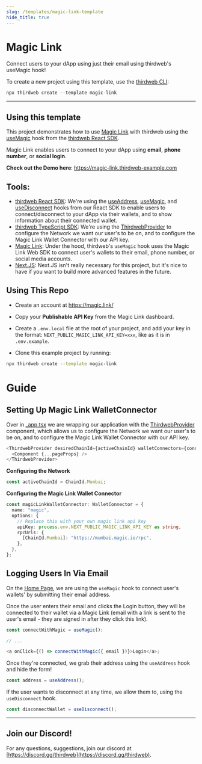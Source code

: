 ```yaml
---
slug: /templates/magic-link-template
hide_title: true
---
```



# Magic Link

Connect users to your dApp using just their email using thirdweb's useMagic hook!

To create a new project using this template, use the [thirdweb CLI](/cli):

```jsx
npx thirdweb create --template magic-link
```

<div
  style={{
    display: "flex",
    flexDirection: "row",
    gap: "2%",
    marginBottom: 32,
    width: "100%",
    alignItems: "center",
    justifyContent: "center",
    marginTop: 16,
  }}
>
  <DemoButton
    link="https://magic-link.thirdweb-example.com"
    name="magic-link"
  />
  <ViewCodeButton
    link="https://github.com/thirdweb-example/magic-link"
    name="magic-link"
  />
</div>

---

## Using this template

This project demonstrates how to use [Magic Link](https://magic.link/) with thirdweb using the [useMagic](https://docs.thirdweb.com/react/react.usemagic) hook from the [thirdweb React SDK](https://docs.thirdweb.com/react).

Magic Link enables users to connect to your dApp using **email**, **phone number**, or **social login**.

**Check out the Demo here**: https://magic-link.thirdweb-example.com

## Tools:

- [thirdweb React SDK](https://docs.thirdweb.com/react): We're using the [useAddress](https://docs.thirdweb.com/react/react.useaddress), [useMagic](https://docs.thirdweb.com/react/react.usemagic), and [useDisconnect](https://docs.thirdweb.com/react/react.usedisconnect) hooks from our React SDK to enable users to connect/disconnect to your dApp via their wallets, and to show information about their connected wallet.
- [thirdweb TypeScript SDK](https://docs.thirdweb.com/typescript): We're using the [ThirdwebProvider](https://docs.thirdweb.com/react) to configure the Network we want our user's to be on, and to configure the Magic Link Wallet Connector with our API key.
- [Magic Link](https://magic.link/): Under the hood, thirdweb's `useMagic` hook uses the Magic Link Web SDK to connect user's wallets to their email, phone number, or social media accounts.
- [Next.JS](https://nextjs.org/): Next.JS isn't really necessary for this project, but it's nice to have if you want to build more advanced features in the future.

## Using This Repo

- Create an account at https://magic.link/

- Copy your **Publishable API Key** from the Magic Link dashboard.

- Create a `.env.local` file at the root of your project, and add your key in the format: `NEXT_PUBLIC_MAGIC_LINK_API_KEY=xxx`, like as it is in `.env.example`.

- Clone this example project by running:

```bash
npx thirdweb create --template magic-link
```

# Guide

## Setting Up Magic Link WalletConnector

Over in [\_app.tsx](_app.tsx) we are wrapping our application with the [ThirdwebProvider](https://docs.thirdweb.com/react) component, which allows us to configure the Network we want our user's to be on, and to configure the Magic Link Wallet Connector with our API key.

```ts
<ThirdwebProvider desiredChainId={activeChainId} walletConnectors={connectors}>
  <Component {...pageProps} />
</ThirdwebProvider>
```

**Configuring the Network**

```ts
const activeChainId = ChainId.Mumbai;
```

**Configuring the Magic Link Wallet Connector**

```ts
const magicLinkWalletConnector: WalletConnector = {
  name: "magic",
  options: {
    // Replace this with your own magic link api key
    apiKey: process.env.NEXT_PUBLIC_MAGIC_LINK_API_KEY as string,
    rpcUrls: {
      [ChainId.Mumbai]: "https://mumbai.magic.io/rpc",
    },
  },
};
```

## Logging Users In Via Email

On the [Home Page](_pages_index.tsx), we are using the `useMagic` hook to connect user's wallets' by submitting their email address.

Once the user enters their email and clicks the Login button, they will be connected to their wallet via a Magic Link (email with a link is sent to the user's email - they are signed in after they click this link).

```ts
const connectWithMagic = useMagic();

// ...

<a onClick={() => connectWithMagic({ email })}>Login</a>;
```

Once they're connected, we grab their address using the `useAddress` hook and hide the form!

```ts
const address = useAddress();
```

If the user wants to disconnect at any time, we allow them to, using the `useDisconnect` hook.

```ts
const disconnectWallet = useDisconnect();
```

---

## Join our Discord!

For any questions, suggestions, join our discord at [https://discord.gg/thirdweb](https://discord.gg/thirdweb).
